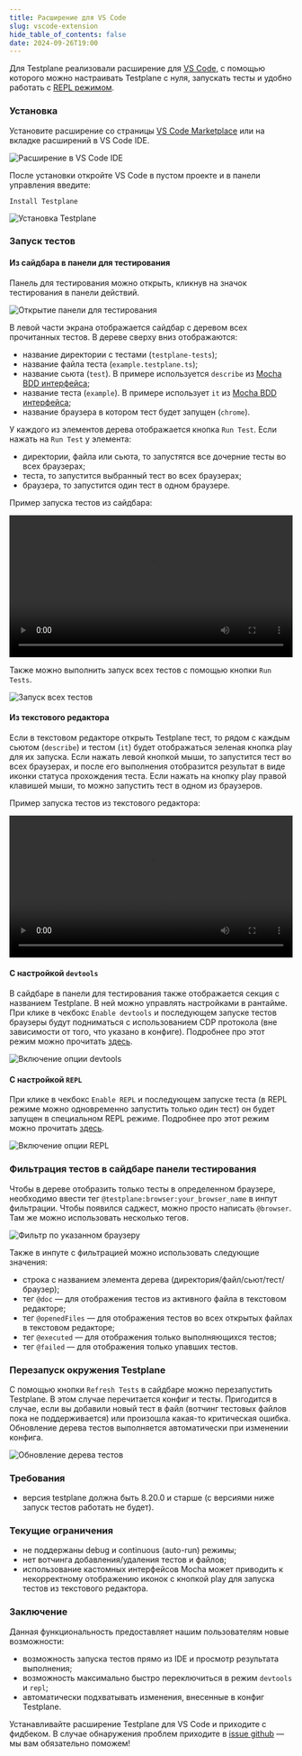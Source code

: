 ```yaml
---
title: Расширение для VS Code
slug: vscode-extension
hide_table_of_contents: false
date: 2024-09-26T19:00
---
```



Для Testplane реализовали расширение для [VS Code][vscode], с помощью которого можно настраивать Testplane с нуля, запускать тесты и удобно работать с <a href="/ru/docs/v8/command-line/#testplane-repl">REPL режимом</a>.

<!-- truncate -->

### Установка

Установите расширение со страницы [VS Code Marketplace][vscode-testplane-marketplace] или на вкладке расширений в VS Code IDE.

![Расширение в VS Code IDE](/img/blog/vscode-extension/testplane-in-extensions-panel.png)

После установки откройте VS Code в пустом проекте и в панели управления введите:

```
Install Testplane
```

![Установка Testplane](/img/blog/vscode-extension/testplane-install.png)

### Запуск тестов

#### Из сайдбара в панели для тестирования

Панель для тестирования можно открыть, кликнув на значок тестирования в панели действий.

![Открытие панели для тестирования](/img/blog/vscode-extension/testing-sidebar.png)

В левой части экрана отображается сайдбар с деревом всех прочитанных тестов. В дереве сверху вниз отображаются:

-   название директории с тестами (`testplane-tests`);
-   название файла теста (`example.testplane.ts`);
-   название сьюта (`test`). В примере используется `describe` из [Mocha BDD интерфейса][mocha-bdd-interface];
-   название теста (`example`). В примере использует `it` из [Mocha BDD интерфейса][mocha-bdd-interface];
-   название браузера в котором тест будет запущен (`chrome`).

У каждого из элементов дерева отображается кнопка `Run Test`. Если нажать на `Run Test` у элемента:

-   директории, файла или сьюта, то запустятся все дочерние тесты во всех браузерах;
-   теста, то запустится выбранный тест во всех браузерах;
-   браузера, то запустится один тест в одном браузере.

Пример запуска тестов из сайдбара:

<video src={runTestsFromSidebarVideoUrl} width="100%" controls="controls">
    Тег video не поддерживается вашим браузером.
    <a href="video/blog/vscode-extension/run-tests-from-sidebar.mp4">Скачайте видео</a>.
</video>

Также можно выполнить запуск всех тестов с помощью кнопки `Run Tests`.

![Запуск всех тестов](/img/blog/vscode-extension/run-all-tests-from-sidebar.png)

#### Из текстового редактора

Если в текстовом редакторе открыть Testplane тест, то рядом с каждым сьютом (`describe`) и тестом (`it`) будет отображаться зеленая кнопка play для их запуска. Если нажать левой кнопкой мыши, то запустится тест во всех браузерах, и после его выполнения отобразится результат в виде иконки статуса прохождения теста.
Если нажать на кнопку play правой клавишей мыши, то можно запустить тест в одном из браузеров.

Пример запуска тестов из текстового редактора:

<video src={runTestsFromEditorVideoUrl} width="100%" controls="controls">
    Тег video не поддерживается вашим браузером.
    <a href="video/blog/vscode-extension/run-tests-from-editor.mp4">Скачайте видео</a>.
</video>

#### С настройкой `devtools`

В сайдбаре в панели для тестирования также отображается секция с названием Testplane. В ней можно управлять настройками в рантайме. При клике в чекбокс `Enable devtools` и последующем запуске тестов браузеры будут подниматься с использованием CDP протокола (вне зависимости от того, что указано в конфиге). Подробнее про этот режим можно прочитать <a href="/ru/docs/v8/guides/how-to-use-cdp/">здесь</a>.

![Включение опции devtools](/img/blog/vscode-extension/enable-devtools.png)

#### С настройкой `REPL`

При клике в чекбокс `Enable REPL` и последующем запуске теста (в REPL режиме можно одновременно запустить только один тест) он будет запущен в специальном REPL режиме. Подробнее про этот режим можно прочитать <a href="/ru/docs/v8/command-line/#testplane-repl">здесь</a>.

![Включение опции REPL](/img/blog/vscode-extension/enable-repl.png)

### Фильтрация тестов в сайдбаре панели тестирования

Чтобы в дереве отобразить только тесты в определенном браузере, необходимо ввести тег `@testplane:browser:your_browser_name` в инпут фильтрации. Чтобы появился саджест, можно просто написать `@browser`. Там же можно использовать несколько тегов.

![Фильтр по указанном браузеру](/img/blog/vscode-extension/filter_sidebar_by_browser.png)

Также в инпуте с фильтрацией можно использовать следующие значения:

-   строка с названием элемента дерева (директория/файл/сьют/тест/браузер);
-   тег `@doc` — для отображения тестов из активного файла в текстовом редакторе;
-   тег `@openedFiles` — для отображения тестов во всех открытых файлах в текстовом редакторе;
-   тег `@executed` — для отображения только выполняющихся тестов;
-   тег `@failed` — для отображения только упавших тестов.

### Перезапуск окружения Testplane

С помощью кнопки `Refresh Tests` в сайдбаре можно перезапустить Testplane. В этом случае перечитается конфиг и тесты. Пригодится в случае, если вы добавили новый тест в файл (вотчинг тестовых файлов пока не поддерживается) или произошла какая-то критическая ошибка.
Обновление дерева тестов выполняется автоматически при изменении конфига.

![Обновление дерева тестов](/img/blog/vscode-extension/refresh-tests.png)

### Требования

-   версия testplane должна быть 8.20.0 и старше (с версиями ниже запуск тестов работать не будет).

### Текущие ограничения

-   не поддержаны debug и continuous (auto-run) режимы;
-   нет вотчинга добавления/удаления тестов и файлов;
-   использование кастомных интерфейсов Mocha может приводить к некорректному отображению иконок с кнопкой play для запуска тестов из текстового редактора.

### Заключение

Данная функциональность предоставляет нашим пользователям новые возможности:

-   возможность запуска тестов прямо из IDE и просмотр результата выполнения;
-   возможность максимально быстро переключиться в режим `devtools` и `repl`;
-   автоматически подхватывать изменения, внесенные в конфиг Testplane.

Устанавливайте расширение Testplane для VS Code и приходите с фидбеком. В случае обнаружения проблем приходите в [issue github](https://github.com/gemini-testing/testplane/issues) — мы вам обязательно поможем!

[vscode]: https://code.visualstudio.com/
[vscode-testplane-marketplace]: https://marketplace.visualstudio.com/items?itemName=gemini-testing.vscode-testplane
[mocha-bdd-interface]: https://mochajs.org/#bdd
